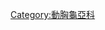 {{Commons category|Kinosternon}}
{{Classification bar|動物界|脊索動物門|爬行綱|龜鱉目|潛頸龜亞目|動胸龜總科|動胸龜科|動胸龜亞科|動胸龜屬}}
{{Cat main|動胸龜屬}}

[[Category:動胸龜亞科|Category:動胸龜亞科]]